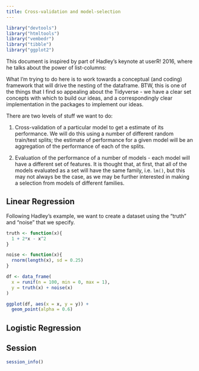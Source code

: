 ```yaml
---
title: Cross-validation and model-selection
---
```


```r
library("devtools")
library("htmltools")
library("vembedr")
library("tibble")
library("ggplot2")
```

This document is inspired by part of Hadley's keynote at userR! 2016, where he talks about the power of list-columns:



What I'm trying to do here is to work towards a conceptual (and coding) framework that will drive the nesting of the dataframe. BTW, this is one of the things that I find so appealing about the Tidyverse - we have a clear set concepts with which to build our ideas, and a correspondingly clear implementation in the packages to implement our ideas.

There are two levels of stuff we want to do:

1. Cross-validation of a particular model to get a estimate of its performance. We will do this using a number of different random train/test splits; the estimate of performance for a given model will be an aggregation of the performance of each of the splits.

2. Evaluation of the performance of a number of models - each model will have a different set of features. It is thought that, at first, that all of the models evaluated as a set will have the same family, i.e. `lm()`, but this may not always be the case, as we may be further interested in making a selection from models of different families.

## Linear Regression

Following Hadley's example, we want to create a dataset using the "truth" and "noise" that we specify.

```r
truth <- function(x){
  1 + 2*x - x^2
}

noise <- function(x){
  rnorm(length(x), sd = 0.25)
}

df <- data_frame(
  x = runif(n = 100, min = 0, max = 1),
  y = truth(x) + noise(x)
)
```

```r
ggplot(df, aes(x = x, y = y)) +
  geom_point(alpha = 0.6)
```


## Logistic Regression


## Session

```r
session_info()
```